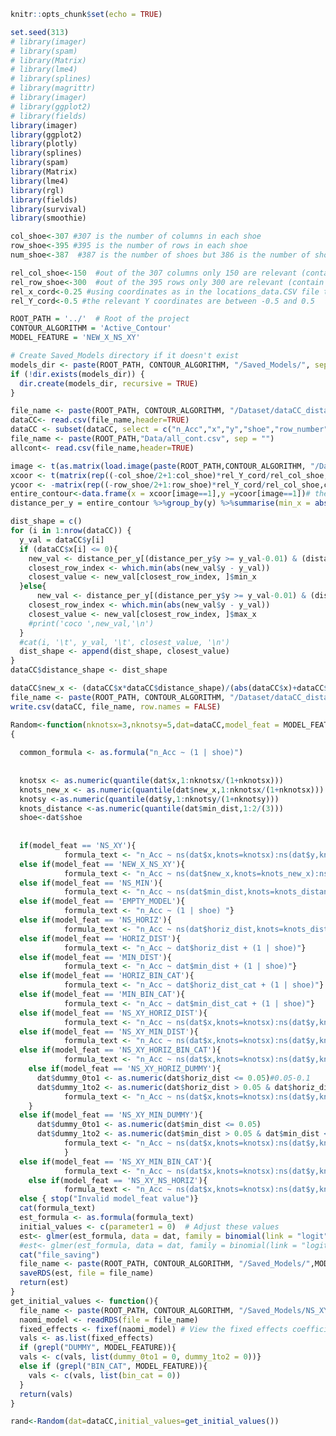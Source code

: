 ```r
knitr::opts_chunk$set(echo = TRUE)
```

```r
set.seed(313)
# library(imager)
# library(spam)
# library(Matrix)
# library(lme4)
# library(splines)
# library(magrittr)
# library(imager)
# library(ggplot2) 
# library(fields)
library(imager)
library(ggplot2) 
library(plotly)
library(splines)
library(spam)
library(Matrix)
library(lme4)
library(rgl)
library(fields)
library(survival)
library(smoothie) 

col_shoe<-307 #307 is the number of columns in each shoe
row_shoe<-395 #395 is the number of rows in each shoe
num_shoe<-387  #387 is the number of shoes but 386 is the number of shoes with RACs - shoe 127 has no RACS

rel_col_shoe<-150  #out of the 307 columns only 150 are relevant (contain non zero pixels in some shoes)
rel_row_shoe<-300  #out of the 395 rows only 300 are relevant (contain non zero pixels in some shoes)
rel_x_cord<-0.25 #using coordinates as in the locations_data.CSV file the relevant x coordinates are between -.25 and 0.25
rel_Y_cord<-0.5 #the relevant Y coordinates are between -0.5 and 0.5
```

```r
ROOT_PATH = '../'  # Root of the project
CONTOUR_ALGORITHM = 'Active_Contour'
MODEL_FEATURE = 'NEW_X_NS_XY'

# Create Saved_Models directory if it doesn't exist
models_dir <- paste(ROOT_PATH, CONTOUR_ALGORITHM, "/Saved_Models/", sep = "")
if (!dir.exists(models_dir)) {
  dir.create(models_dir, recursive = TRUE)
}

```



```r


file_name <- paste(ROOT_PATH, CONTOUR_ALGORITHM, "/Dataset/dataCC_distance.csv", sep = "")
dataCC<- read.csv(file_name,header=TRUE)
dataCC <- subset(dataCC, select = c("n_Acc","x","y","shoe","row_number","horiz_dist"))
file_name <- paste(ROOT_PATH,"Data/all_cont.csv", sep = "")
allcont<- read.csv(file_name,header=TRUE)
```





```r

image <- t(as.matrix(load.image(paste(ROOT_PATH,CONTOUR_ALGORITHM, "/Dataset/new_contour_135.png", sep = ""))))
xcoor <- t(matrix(rep((-col_shoe/2+1:col_shoe)*rel_Y_cord/rel_col_shoe,row_shoe),col_shoe,row_shoe))
ycoor <- -matrix(rep((-row_shoe/2+1:row_shoe)*rel_Y_cord/rel_col_shoe,col_shoe),row_shoe,col_shoe)
entire_contour<-data.frame(x = xcoor[image==1],y =ycoor[image==1])# the data 
distance_per_y = entire_contour %>%group_by(y) %>%summarise(min_x = abs(min(x)),max_x = max(x))

dist_shape = c()
for (i in 1:nrow(dataCC)) {
  y_val = dataCC$y[i]
  if (dataCC$x[i] <= 0){
    new_val <- distance_per_y[(distance_per_y$y >= y_val-0.01) & (distance_per_y$y <= y_val+0.01), c('y','min_x')]
    closest_row_index <- which.min(abs(new_val$y - y_val))
    closest_value <- new_val[closest_row_index, ]$min_x
  }else{
      new_val <- distance_per_y[(distance_per_y$y >= y_val-0.01) & (distance_per_y$y <= y_val+0.01), c('y','max_x')]
    closest_row_index <- which.min(abs(new_val$y - y_val))
    closest_value <- new_val[closest_row_index, ]$max_x
    #print('coco ',new_val,'\n')
  }
  #cat(i, '\t', y_val, '\t', closest_value, '\n')
  dist_shape <- append(dist_shape, closest_value)
}
dataCC$distance_shape <- dist_shape

dataCC$new_x <- (dataCC$x*dataCC$distance_shape)/(abs(dataCC$x)+dataCC$horiz_dist)
file_name <- paste(ROOT_PATH, CONTOUR_ALGORITHM, "/Dataset/dataCC_distance.csv", sep = "")
write.csv(dataCC, file_name, row.names = FALSE)
```

```r
Random<-function(nknotsx=3,nknotsy=5,dat=dataCC,model_feat = MODEL_FEATURE, initial_values )
{
  
  common_formula <- as.formula("n_Acc ~ (1 | shoe)")
  
  
  knotsx <- as.numeric(quantile(dat$x,1:nknotsx/(1+nknotsx)))
  knots_new_x <- as.numeric(quantile(dat$new_x,1:nknotsx/(1+nknotsx)))
  knotsy <-as.numeric(quantile(dat$y,1:nknotsy/(1+nknotsy)))
  knots_distance <-as.numeric(quantile(dat$min_dist,1:2/(3)))
  shoe<-dat$shoe
  
  
  if(model_feat == 'NS_XY'){
            formula_text <- "n_Acc ~ ns(dat$x,knots=knotsx):ns(dat$y,knots=knotsy) + (1 | shoe) "}
  else if(model_feat == 'NEW_X_NS_XY'){
            formula_text <- "n_Acc ~ ns(dat$new_x,knots=knots_new_x):ns(dat$y,knots=knotsy) + (1 | shoe) "}
  else if(model_feat == 'NS_MIN'){
            formula_text <- "n_Acc ~ ns(dat$min_dist,knots=knots_distance) + (1 | shoe) "}
  else if(model_feat == 'EMPTY_MODEL'){
            formula_text <- "n_Acc ~ (1 | shoe) "}
  else if(model_feat == 'NS_HORIZ'){
            formula_text <- "n_Acc ~ ns(dat$horiz_dist,knots=knots_distance) + (1 | shoe) "}
  else if(model_feat == 'HORIZ_DIST'){
            formula_text <- "n_Acc ~ dat$horiz_dist + (1 | shoe)"}
  else if(model_feat == 'MIN_DIST'){
            formula_text <- "n_Acc ~ dat$min_dist + (1 | shoe)"}
  else if(model_feat == 'HORIZ_BIN_CAT'){
            formula_text <- "n_Acc ~ dat$horiz_dist_cat + (1 | shoe)"}
  else if(model_feat == 'MIN_BIN_CAT'){
            formula_text <- "n_Acc ~ dat$min_dist_cat + (1 | shoe)"}
  else if(model_feat == 'NS_XY_HORIZ_DIST'){
            formula_text <- "n_Acc ~ ns(dat$x,knots=knotsx):ns(dat$y,knots=knotsy) + dat$horiz_dist + (1 | shoe) "}
  else if(model_feat == 'NS_XY_MIN_DIST'){
            formula_text <- "n_Acc ~ ns(dat$x,knots=knotsx):ns(dat$y,knots=knotsy) + dat$min_dist + (1 | shoe) "}
  else if(model_feat == 'NS_XY_HORIZ_BIN_CAT'){
            formula_text <- "n_Acc ~ ns(dat$x,knots=knotsx):ns(dat$y,knots=knotsy) + dat$horiz_dist_cat + (1 | shoe) "}
    else if(model_feat == 'NS_XY_HORIZ_DUMMY'){
      dat$dummy_0to1 <- as.numeric(dat$horiz_dist <= 0.05)#0.05-0.1
      dat$dummy_1to2 <- as.numeric(dat$horiz_dist > 0.05 & dat$horiz_dist <= 0.1)
            formula_text <- "n_Acc ~ ns(dat$x,knots=knotsx):ns(dat$y,knots=knotsy) + dat$dummy_0to1 + dat$dummy_1to2 +  (1 | shoe) "
    }
  else if(model_feat == 'NS_XY_MIN_DUMMY'){
      dat$dummy_0to1 <- as.numeric(dat$min_dist <= 0.05)
      dat$dummy_1to2 <- as.numeric(dat$min_dist > 0.05 & dat$min_dist <= 0.1)
            formula_text <- "n_Acc ~ ns(dat$x,knots=knotsx):ns(dat$y,knots=knotsy) + dat$dummy_0to1 + dat$dummy_1to2 +  (1 | shoe) "
            }
  else if(model_feat == 'NS_XY_MIN_BIN_CAT'){
            formula_text <- "n_Acc ~ ns(dat$x,knots=knotsx):ns(dat$y,knots=knotsy) + dat$min_dist_cat + (1 | shoe) "}
    else if(model_feat == 'NS_XY_NS_HORIZ'){
            formula_text <- "n_Acc ~ ns(dat$x,knots=knotsx):ns(dat$y,knots=knotsy) + ns(dat$horiz_dist,knots=knots_distance) + (1 | shoe) "}
  else { stop("Invalid model_feat value")}
  cat(formula_text)
  est_formula <- as.formula(formula_text)  
  initial_values <- c(parameter1 = 0)  # Adjust these values
  est<- glmer(est_formula, data = dat, family = binomial(link = "logit"), control =glmerControl(optimizer="nlminbwrap"))#,  start = initial_values)
  #est<- glmer(est_formula, data = dat, family = binomial(link = "logit"), control =glmerControl(optimizer="bobyqa"))nlminbwrap
  cat("file_saving")
  file_name <- paste(ROOT_PATH, CONTOUR_ALGORITHM, "/Saved_Models/",MODEL_FEATURE,"_RELATIVE.rds", sep = "")
  saveRDS(est, file = file_name)
  return(est)
}
get_initial_values <- function(){
  file_name <- paste(ROOT_PATH, CONTOUR_ALGORITHM, "/Saved_Models/NS_XY.rds", sep = "")
  naomi_model <- readRDS(file = file_name)
  fixed_effects <- fixef(naomi_model) # View the fixed effects coefficients print(fixed_effects) 
  vals <- as.list(fixed_effects)
  if (grepl("DUMMY", MODEL_FEATURE)){ 
  vals <- c(vals, list(dummy_0to1 = 0, dummy_1to2 = 0))}
  else if (grepl("BIN_CAT", MODEL_FEATURE)){
    vals <- c(vals, list(bin_cat = 0))
  }
  return(vals) 
}

rand<-Random(dat=dataCC,initial_values=get_initial_values())
```


  
